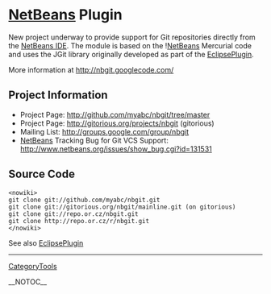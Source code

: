 = [[NetBeans]] Plugin =

New project underway to provide support for Git repositories directly from the [[http://www.netbeans.org/|NetBeans IDE]].
The module is based on the ![[NetBeans]] Mercurial code and uses the JGit library originally developed as part of the [[EclipsePlugin]].

More information at http://nbgit.googlecode.com/

== Project Information ==

* Project Page: http://github.com/myabc/nbgit/tree/master
* Project Page: http://gitorious.org/projects/nbgit (gitorious)
* Mailing List: http://groups.google.com/group/nbgit
* [[NetBeans]] Tracking Bug for Git VCS Support: http://www.netbeans.org/issues/show_bug.cgi?id=131531

== Source Code ==

<pre><nowiki>
git clone git://github.com/myabc/nbgit.git
git clone git://gitorious.org/nbgit/mainline.git (on gitorious)
git clone git://repo.or.cz/nbgit.git
git clone http://repo.or.cz/r/nbgit.git
</nowiki></pre>

See also [[EclipsePlugin]]

----
[[CategoryTools]]

__NOTOC__